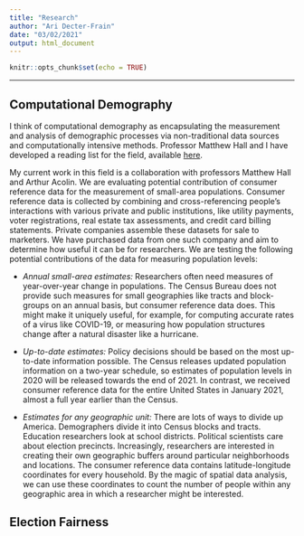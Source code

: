 ```yaml
---
title: "Research"
author: "Ari Decter-Frain"
date: "03/02/2021"
output: html_document
---
```


```r
knitr::opts_chunk$set(echo = TRUE)
```
--- 

## Computational Demography

I think of computational demography as encapsulating the measurement and analysis of demographic processes via non-traditional data sources and computationally intensive methods. Professor Matthew Hall and I have developed a reading list for the field, available [here](https://aridecterfrain.com/research_files/cd_readinglist).

My current work in this field is a collaboration with professors Matthew Hall and Arthur Acolin. We are evaluating potential contribution of consumer reference data for the measurement of small-area populations. Consumer reference data is collected by combining and cross-referencing people's interactions with various private and public institutions, like utility payments, voter registrations, real estate tax assessments, and credit card billing statements. Private companies assemble these datasets for sale to marketers. We have purchased data from one such company and aim to determine how useful it can be for researchers. We are testing the following potential contributions of the data for measuring population levels:

* *Annual small-area estimates:* Researchers often need measures of year-over-year change in populations. The Census Bureau does not provide such measures for small geographies like tracts and block-groups on an annual basis, but consumer reference data does. This might make it uniquely useful, for example, for computing accurate rates of a virus like COVID-19, or measuring how population structures change after a natural disaster like a hurricane.

* *Up-to-date estimates:* Policy decisions should be based on the most up-to-date information possible. The Census releases updated population information on a two-year schedule, so estimates of population levels in 2020 will be released towards the end of 2021. In contrast, we received consumer reference data for the entire United States in January 2021, almost a full year earlier than the Census.

* *Estimates for any geographic unit:* There are lots of ways to divide up America. Demographers divide it into Census blocks and tracts. Education researchers look at school districts. Political scientists care about election precincts. Increasingly, researchers are interested in creating their own geographic buffers around particular neighborhoods and locations. The consumer reference data contains latitude-longitude coordinates for every household. By the magic of spatial data analysis, we can use these coordinates to count the number of people within any geographic area in which a researcher might be interested.

## Election Fairness

